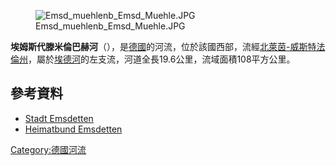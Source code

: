 {{Coord|52|10|49.91|N|7|32|39.61|E|display=title}}

[[Image:Emsd_muehlenb_Emsd_Muehle.JPG|right]]

'''埃姆斯代滕米倫巴赫河'''（{{lang-de|Emsdettener Mühlenbach}}），是[[德國|德國]]的河流，位於該國西部，流經[[北萊茵-威斯特法倫州|北萊茵-威斯特法倫州]]，屬於[[埃德河|埃德河]]的左支流，河道全長19.6公里，流域面積108平方公里。

==參考資料==
* [http://www.emsdetten.de Stadt Emsdetten] {{Wayback|url=http://www.emsdetten.de/ |date=20201022034734 }}
* [http://www.heimatbund-emsdetten.de Heimatbund Emsdetten] {{Wayback|url=http://www.heimatbund-emsdetten.de/ |date=20201102201316 }}

{{Germany-geo-stub}}
[[Category:德國河流|Category:德國河流]]